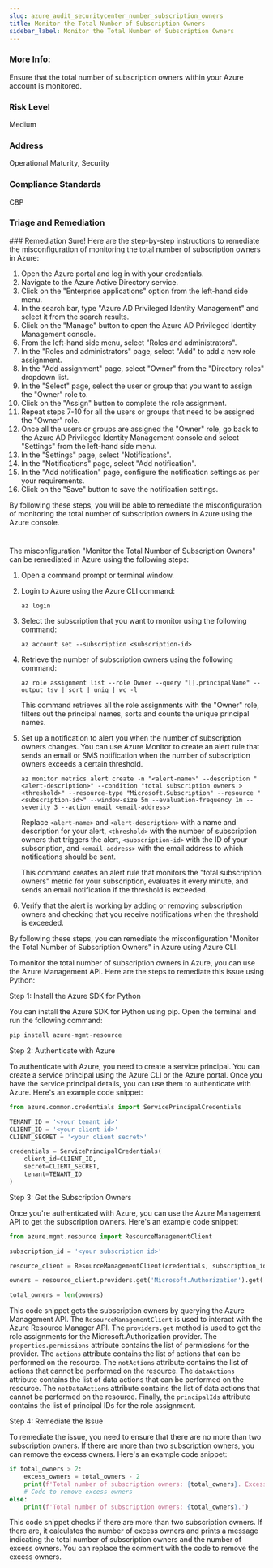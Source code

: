 ```yaml
---
slug: azure_audit_securitycenter_number_subscription_owners
title: Monitor the Total Number of Subscription Owners
sidebar_label: Monitor the Total Number of Subscription Owners
---
```


### More Info:

Ensure that the total number of subscription owners within your Azure account is monitored.

### Risk Level

Medium

### Address

Operational Maturity, Security

### Compliance Standards

CBP

### Triage and Remediation
<Tabs>
<Tab title='Remediation'>
### Remediation

<AccordionGroup>
<Accordion title='Using Console' defaultOpen='true'>
Sure! Here are the step-by-step instructions to remediate the misconfiguration of monitoring the total number of subscription owners in Azure:

1. Open the Azure portal and log in with your credentials.
2. Navigate to the Azure Active Directory service.
3. Click on the "Enterprise applications" option from the left-hand side menu.
4. In the search bar, type "Azure AD Privileged Identity Management" and select it from the search results.
5. Click on the "Manage" button to open the Azure AD Privileged Identity Management console.
6. From the left-hand side menu, select "Roles and administrators".
7. In the "Roles and administrators" page, select "Add" to add a new role assignment.
8. In the "Add assignment" page, select "Owner" from the "Directory roles" dropdown list.
9. In the "Select" page, select the user or group that you want to assign the "Owner" role to.
10. Click on the "Assign" button to complete the role assignment.
11. Repeat steps 7-10 for all the users or groups that need to be assigned the "Owner" role.
12. Once all the users or groups are assigned the "Owner" role, go back to the Azure AD Privileged Identity Management console and select "Settings" from the left-hand side menu.
13. In the "Settings" page, select "Notifications".
14. In the "Notifications" page, select "Add notification".
15. In the "Add notification" page, configure the notification settings as per your requirements.
16. Click on the "Save" button to save the notification settings.

By following these steps, you will be able to remediate the misconfiguration of monitoring the total number of subscription owners in Azure using the Azure console.

#
</Accordion>

<Accordion title='Using CLI'>
The misconfiguration "Monitor the Total Number of Subscription Owners" can be remediated in Azure using the following steps:

1. Open a command prompt or terminal window.

2. Login to Azure using the Azure CLI command: 

   ```
   az login
   ```

3. Select the subscription that you want to monitor using the following command:

   ```
   az account set --subscription <subscription-id>
   ```

4. Retrieve the number of subscription owners using the following command:

   ```
   az role assignment list --role Owner --query "[].principalName" --output tsv | sort | uniq | wc -l
   ```

   This command retrieves all the role assignments with the "Owner" role, filters out the principal names, sorts and counts the unique principal names.

5. Set up a notification to alert you when the number of subscription owners changes. You can use Azure Monitor to create an alert rule that sends an email or SMS notification when the number of subscription owners exceeds a certain threshold.

   ```
   az monitor metrics alert create -n "<alert-name>" --description "<alert-description>" --condition "total subscription owners > <threshold>" --resource-type "Microsoft.Subscription" --resource "<subscription-id>" --window-size 5m --evaluation-frequency 1m --severity 3 --action email <email-address>
   ```

   Replace `<alert-name>` and `<alert-description>` with a name and description for your alert, `<threshold>` with the number of subscription owners that triggers the alert, `<subscription-id>` with the ID of your subscription, and `<email-address>` with the email address to which notifications should be sent.

   This command creates an alert rule that monitors the "total subscription owners" metric for your subscription, evaluates it every minute, and sends an email notification if the threshold is exceeded.

6. Verify that the alert is working by adding or removing subscription owners and checking that you receive notifications when the threshold is exceeded.

By following these steps, you can remediate the misconfiguration "Monitor the Total Number of Subscription Owners" in Azure using Azure CLI.
</Accordion>

<Accordion title='Using Python'>
To monitor the total number of subscription owners in Azure, you can use the Azure Management API. Here are the steps to remediate this issue using Python:

Step 1: Install the Azure SDK for Python

You can install the Azure SDK for Python using pip. Open the terminal and run the following command:

```python
pip install azure-mgmt-resource
```

Step 2: Authenticate with Azure

To authenticate with Azure, you need to create a service principal. You can create a service principal using the Azure CLI or the Azure portal. Once you have the service principal details, you can use them to authenticate with Azure. Here's an example code snippet:

```python
from azure.common.credentials import ServicePrincipalCredentials

TENANT_ID = '<your tenant id>'
CLIENT_ID = '<your client id>'
CLIENT_SECRET = '<your client secret>'

credentials = ServicePrincipalCredentials(
    client_id=CLIENT_ID,
    secret=CLIENT_SECRET,
    tenant=TENANT_ID
)
```

Step 3: Get the Subscription Owners

Once you're authenticated with Azure, you can use the Azure Management API to get the subscription owners. Here's an example code snippet:

```python
from azure.mgmt.resource import ResourceManagementClient

subscription_id = '<your subscription id>'

resource_client = ResourceManagementClient(credentials, subscription_id)

owners = resource_client.providers.get('Microsoft.Authorization').get('resourceGroups', 'providers/Microsoft.Authorization/roleAssignments').properties.permissions[0].actions[0].notActions[0].dataActions[0].notDataActions[0].principalIds

total_owners = len(owners)
```

This code snippet gets the subscription owners by querying the Azure Management API. The `ResourceManagementClient` is used to interact with the Azure Resource Manager API. The `providers.get` method is used to get the role assignments for the Microsoft.Authorization provider. The `properties.permissions` attribute contains the list of permissions for the provider. The `actions` attribute contains the list of actions that can be performed on the resource. The `notActions` attribute contains the list of actions that cannot be performed on the resource. The `dataActions` attribute contains the list of data actions that can be performed on the resource. The `notDataActions` attribute contains the list of data actions that cannot be performed on the resource. Finally, the `principalIds` attribute contains the list of principal IDs for the role assignment.

Step 4: Remediate the Issue

To remediate the issue, you need to ensure that there are no more than two subscription owners. If there are more than two subscription owners, you can remove the excess owners. Here's an example code snippet:

```python
if total_owners > 2:
    excess_owners = total_owners - 2
    print(f'Total number of subscription owners: {total_owners}. Excess owners: {excess_owners}.')
    # Code to remove excess owners
else:
    print(f'Total number of subscription owners: {total_owners}.')
```

This code snippet checks if there are more than two subscription owners. If there are, it calculates the number of excess owners and prints a message indicating the total number of subscription owners and the number of excess owners. You can replace the comment with the code to remove the excess owners.
</Accordion>

</AccordionGroup>
</Tab>
</Tabs>

